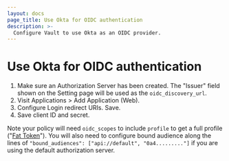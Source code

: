 ```yaml
---
layout: docs
page_title: Use Okta for OIDC authentication
description: >-
  Configure Vault to use Okta as an OIDC provider.
---
```


# Use Okta for OIDC authentication


1. Make sure an Authorization Server has been created. The "Issuer" field shown on the Setting page
   will be used as the `oidc_discovery_url`.
1. Visit Applications > Add Application (Web).
1. Configure Login redirect URIs. Save.
1. Save client ID and secret.

Note your policy will need `oidc_scopes` to include `profile` to get a full profile
("[Fat Token](https://support.okta.com/help/s/article/Okta-Groups-or-Attribute-Missing-from-Id-Token)").
You will also need to configure bound audience along the lines of
`"bound_audiences": ["api://default", "0a4........."]` if you are using the default
authorization server.
